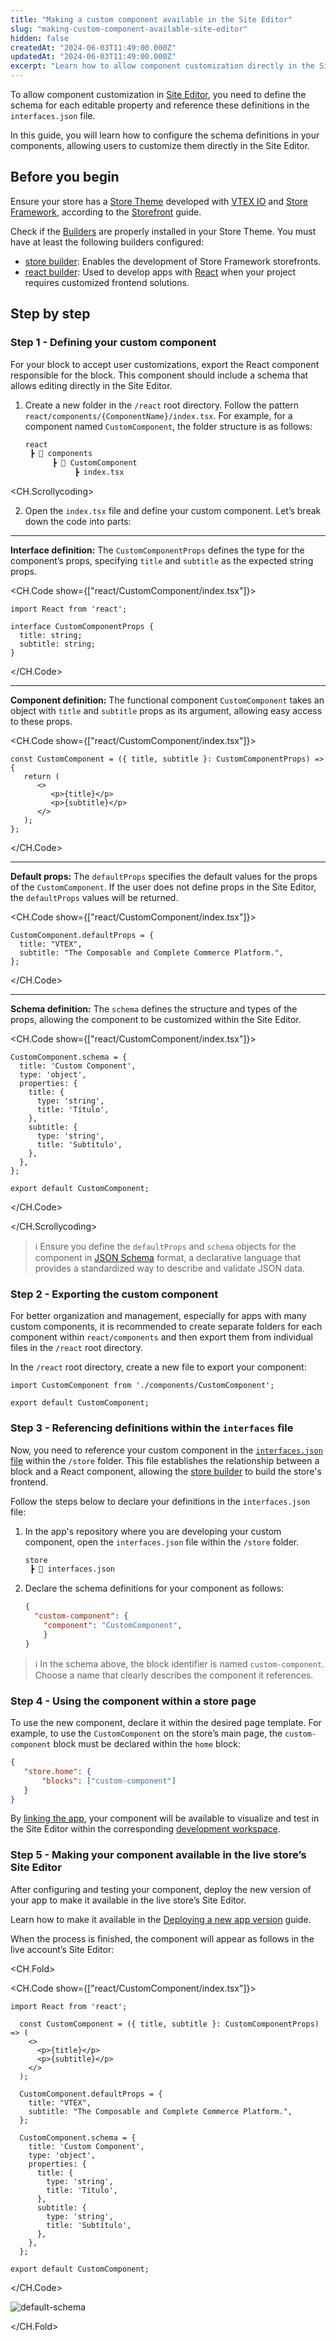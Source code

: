 ```yaml
---
title: "Making a custom component available in the Site Editor"
slug: "making-custom-component-available-site-editor"
hidden: false
createdAt: "2024-06-03T11:49:00.000Z"
updatedAt: "2024-06-03T11:49:00.000Z"
excerpt: "Learn how to allow component customization directly in the Site Editor."
---
```


To allow component customization in [Site Editor](https://help.vtex.com/en/tutorial/site-editor-overview--299Dbeb9mFczUTyNQ9xPe1?&utm_source=autocomplete), you need to define the schema for each editable property and reference these definitions in the `interfaces.json` file.

In this guide, you will learn how to configure the schema definitions in your components, allowing users to customize them directly in the Site Editor.

## Before you begin

Ensure your store has a [Store Theme](https://developers.vtex.com/docs/guides/vtex-io-documentation-store-theme) developed with [VTEX IO](https://developers.vtex.com/docs/guides/vtex-io-documentation-what-is-vtex-io) and [Store Framework](https://developers.vtex.com/docs/guides/store-framework), according to the [Storefront](https://developers.vtex.com/docs/guides/getting-started-3) guide.

Check if the [Builders](https://developers.vtex.com/docs/guides/vtex-io-documentation-builders) are properly installed in your Store Theme. You must have at least the following builders configured:

- [store builder](https://developers.vtex.com/docs/guides/vtex-io-documentation-store-builder): Enables the development of Store Framework storefronts.
- [react builder](https://developers.vtex.com/docs/guides/vtex-io-documentation-react-builder): Used to develop apps with [React](https://react.dev/) when your project requires customized frontend solutions. 

## Step by step

### Step 1 - Defining your custom component

For your block to accept user customizations, export the React component responsible for the block. This component should include a schema that allows editing directly in the Site Editor.

1. Create a new folder in the `/react` root directory. Follow the pattern `react/components/{ComponentName}/index.tsx`. For example, for a component named `CustomComponent`, the folder structure is as follows:

   ```txt
   react
    ┣ 📂 components
         ┣ 📂 CustomComponent
              ┣ index.tsx
   ```

<CH.Scrollycoding>

2. Open the `index.tsx` file and define your custom component. Let’s break down the code into parts:

---

**Interface definition:** The `CustomComponentProps` defines the type for the component’s props, specifying `title` and `subtitle` as the expected string props.

<CH.Code show={["react/CustomComponent/index.tsx"]}>

```tsx react/CustomComponent/index.tsx 
import React from 'react';

interface CustomComponentProps {
  title: string;
  subtitle: string;
}
```

</CH.Code>

---

**Component definition:** The functional component `CustomComponent` takes an object with `title` and `subtitle` props as its argument, allowing easy access to these props.

<CH.Code show={["react/CustomComponent/index.tsx"]}>

```tsx
const CustomComponent = ({ title, subtitle }: CustomComponentProps) => {
   return (
      <>
         <p>{title}</p>
         <p>{subtitle}</p>
      </>
   );
};
```

</CH.Code>

---

**Default props:** The `defaultProps` specifies the default values for the props of the `CustomComponent`. If the user does not define props in the Site Editor, the `defaultProps` values will be returned.

<CH.Code show={["react/CustomComponent/index.tsx"]}>	

```tsx
CustomComponent.defaultProps = {
  title: "VTEX",
  subtitle: "The Composable and Complete Commerce Platform.",
};
```

</CH.Code>

---

**Schema definition:** The `schema` defines the structure and types of the props, allowing the component to be customized within the Site Editor.

<CH.Code show={["react/CustomComponent/index.tsx"]}>

```tsx
CustomComponent.schema = {
  title: 'Custom Component',
  type: 'object',
  properties: {
    title: {
      type: 'string',
      title: 'Título',
    },
    subtitle: {
      type: 'string',
      title: 'Subtítulo',
    },
  },
};

export default CustomComponent;
```

</CH.Code>

</CH.Scrollycoding>

>ℹ️ Ensure you define the `defaultProps` and `schema` objects for the component in [JSON Schema](https://json-schema.org/) format, a declarative language that provides a standardized way to describe and validate JSON data.

### Step 2 - Exporting the custom component

For better organization and management, especially for apps with many custom components, it is recommended to create separate folders for each component within `react/components` and then export them from individual files in the `/react` root directory.

In the `/react` root directory, create a new file to export your component:

```tsx react/CustomComponent.tsx
import CustomComponent from './components/CustomComponent';

export default CustomComponent;
```

### Step 3 - Referencing definitions within the `interfaces` file

Now, you need to reference your custom component in the [`interfaces.json` file](https://developers.vtex.com/docs/guides/vtex-io-documentation-interface) within the `/store` folder. This file establishes the relationship between a block and a React component, allowing the [store builder](https://developers.vtex.com/docs/guides/vtex-io-documentation-store-builder) to build the store's frontend.

Follow the steps below to declare your definitions in the `interfaces.json` file:

1. In the app's repository where you are developing your custom component, open the `interfaces.json` file within the `/store` folder.

   ```txt
   store
    ┣ 📄 interfaces.json
   ```

2. Declare the schema definitions for your component as follows:

   ```json store/interfaces.json
   {
     "custom-component": {
       "component": "CustomComponent",
       }
   }
   ```

>ℹ️ In the schema above, the block identifier is named `custom-component`. Choose a name that clearly describes the component it references.

### Step 4 - Using the component within a store page

To use the new component, declare it within the desired page template. For example, to use the `CustomComponent` on the store’s main page, the `custom-component` block must be declared within the `home` block:

```json
{
   "store.home": {
       "blocks": ["custom-component"]
   }
}
```

By [linking the app](https://developers.vtex.com/docs/guides/vtex-io-documentation-linking-an-app), your component will be available to visualize and test in the Site Editor within the corresponding [development workspace](https://developers.vtex.com/docs/guides/vtex-io-documentation-creating-a-development-workspace).

### Step 5 - Making your component available in the live store’s Site Editor

After configuring and testing your component, deploy the new version of your app to make it available in the live store’s Site Editor.

Learn how to make it available in the [Deploying a new app version](https://developers.vtex.com/docs/guides/vtex-io-documentation-making-your-new-app-version-publicly-available) guide.

When the process is finished, the component will appear as follows in the live account’s Site Editor:

<CH.Fold>

<CH.Code show={["react/CustomComponent/index.tsx"]}>	

```tsx  
import React from 'react';

  const CustomComponent = ({ title, subtitle }: CustomComponentProps) => (
    <>
      <p>{title}</p>
      <p>{subtitle}</p>
    </>
  );

  CustomComponent.defaultProps = {
    title: "VTEX",
    subtitle: "The Composable and Complete Commerce Platform.",
  };

  CustomComponent.schema = {
    title: 'Custom Component',
    type: 'object',
    properties: {
      title: {
        type: 'string',
        title: 'Título',
      },
      subtitle: {
        type: 'string',
        title: 'Subtítulo',
      },
    },
  };

export default CustomComponent;
```

</CH.Code>

![default-schema](https://cdn.jsdelivr.net/gh/vtexdocs/dev-portal-content@testing-code-hike/docs/guides/vtex-io/Storefront-Guides/default-schema.png)

</CH.Fold>
